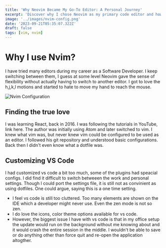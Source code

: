 ```yaml
---
title: 'Why Neovim Became My Go-To Editor: A Personal Journey'
excerpt: 'Discover why I chose Neovim as my primary code editor and how its powerful capabilities have reshaped my approach to coding.'
image: '../images/nvim-config.png'
date: '2023-09-21T05:35:07.322Z'
draft: false
tags: [vim, nvim]
---
```



# Why I use Nvim?

I have tried many editors during my career as a Software Developer. I keep switching between them, I guess at some level Neovim gave the sense of flexibility without actually having to switch to another editor.
I got to love the h,j,k,l motions and started to hate to move my hand to reach the mouse.

![Nvim Configuration](../images/nvim-config.png)

## Finding the true love

I was learning React, back in 2016. I was following the tutorials in YouTube, link here. The author was initially using Atom and later switched to vim. I knew what vim was, but never knew vim could be configured to be used as an editor. I followed his git repository and understood basic configurations. Back then I didn't even know what a dotfile was.

## Customizing VS Code

I had customized vs code a bit too much, some of the plugins had speacial configs. I did find it difficult to switch betweeen the work and personal settings. Though I could port the settings file, it is still not as convinient as using dotfiles. One could argue, saying this is a one time setting. 
- I feel vs code is still too cluttered. Too many elements are shown on the IDE which a developer might never use. Even the zen mode is not so zen.
- I do love the icons, color theme options available for vs code.
- However, the biggest issue I have with vs code is that in my office setup the update would run on the background without me knowing about and it would crash the entire session in the middle. I wouldn't be able to save or do anything other than force quit and re-open the application altogther.

